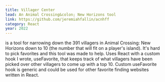 ```yaml
---
title: Villager Center
lead: An Animal Crossing&colon; New Horizons tool
link: https://github.com/jeremiahfallin/acnhff
category: React
year: 2022
---
```


is a tool for narrowing down the 391 villagers in Animal Crossing:
New Horizons down to 10 (the number that will fit on a player's
island). It's hard to pick favorites and this tool was made to
help. Uses React with a custom hook I wrote, useFavorite, that
keeps track of what villagers have been picked over other
villagers to come up with a top 10. Custom useFavorite hook is
generic and could be used for other favorite finding websites
written in React.
